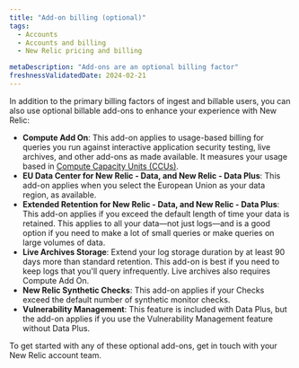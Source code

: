 ```yaml
---
title: "Add-on billing (optional)"
tags:
  - Accounts
  - Accounts and billing
  - New Relic pricing and billing

metaDescription: "Add-ons are an optional billing factor"
freshnessValidatedDate: 2024-02-21
---
```



In addition to the primary billing factors of ingest and billable users, you can also use optional billable add-ons to enhance your experience with New Relic: 

* **Compute Add On**: This add-on applies to usage-based billing for queries you run against interactive application security testing, live archives, and other add-ons as made available. It measures your usage based in [Compute Capacity Units (CCUs)](/docs/licenses/license-information/product-definitions/new-relic-one-pricing-definitions#compute-capacity-unit). 
* **EU Data Center for New Relic - Data, and New Relic - Data Plus**: This add-on applies when you select the European Union as your data region, as available.
* **Extended Retention for New Relic - Data, and New Relic - Data Plus**: This add-on applies if you exceed the default length of time your data is retained. This applies to all your data&mdash;not just logs&mdash;and is a good option if you need to make a lot of small queries or make queries on large volumes of data.
* **Live Archives Storage**: Extend your log storage duration by at least 90 days more than standard retention. This add-on is best if you need to keep logs that you'll query infrequently. Live archives also requires Compute Add On. 
* **New Relic Synthetic Checks**: This add-on applies if your Checks exceed the default number of synthetic monitor checks.
* **Vulnerability Management**: This feature is included with Data Plus, but the add-on applies if you use the Vulnerability Management feature without Data Plus.

To get started with any of these optional add-ons, get in touch with your New Relic account team.